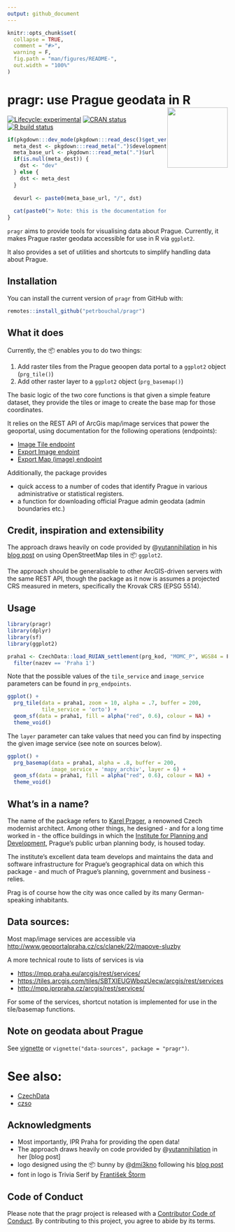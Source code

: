 ```yaml
---
output: github_document
---
```



<!-- README.md is generated from README.Rmd. Please edit that file -->

```r
knitr::opts_chunk$set(
  collapse = TRUE,
  comment = "#>",
  warning = F,
  fig.path = "man/figures/README-",
  out.width = "100%"
)
```

# pragr: use Prague geodata in R <a href='https://petrbouchal.github.io/pragr'><img src='man/figures/logo.png' align="right" height="138.5" /></a>

<!-- badges: start -->
[![Lifecycle: experimental](https://img.shields.io/badge/lifecycle-experimental-orange.svg)](https://www.tidyverse.org/lifecycle/#experimental)
[![CRAN status](https://www.r-pkg.org/badges/version/pragr)](https://CRAN.R-project.org/package=pragr)
[![R build status](https://github.com/petrbouchal/pragr/workflows/R-CMD-check/badge.svg)](https://github.com/petrbouchal/pragr/actions)
<!-- badges: end -->

```r

if(pkgdown:::dev_mode(pkgdown:::read_desc()$get_version()) == "devel") {
  meta_dest <- pkgdown:::read_meta(".")$development$destination
  meta_base_url <- pkgdown:::read_meta(".")$url
  if(is.null(meta_dest)) {
    dst <- "dev"
  } else {
    dst <- meta_dest
  }
  
  devurl <- paste0(meta_base_url, "/", dst)
  
  cat(paste0("> Note: this is the documentation for the latest released version (the github release). Documentation for the current development version (reflecting the state of the master branch) is at [", devurl, "](", devurl,")."))
}

```

`pragr` aims to provide tools for visualising data about Prague. Currently, it makes Prague raster geodata accessible for use in R via `ggplot2`. 

It also provides a set of utilities and shortcuts to simplify handling data about Prague.

## Installation
You can install the current version of `pragr` from GitHub with:

``` r
remotes::install_github("petrbouchal/pragr")
```

## What it does

Currently, the 📦 enables you to do two things:

1) Add raster tiles from the Prague geoopen data portal to a `ggplot2` object (`prg_tile()`)
2) Add other raster layer to a `ggplot2` object (`prg_basemap()`)

The basic logic of the two core functions is that given a simple feature dataset, they provide the tiles or image to create the base map for those coordinates.

It relies on the REST API of ArcGis map/image services that power the geoportal, using documentation for the following operations (endpoints):

- [Image Tile endpoint](https://developers.arcgis.com/rest/services-reference/image-tile.htm)
- [Export Image endoint](https://developers.arcgis.com/rest/services-reference/export-image.htm)
- [Export Map (image) endpoint](https://developers.arcgis.com/rest/services-reference/export-map.htm)

Additionally, the package provides

- quick access to a number of codes that identify Prague in various administrative or statistical registers.
- a function for downloading official Prague admin geodata (admin boundaries etc.)

## Credit, inspiration and extensibility

The approach draws heavily on code provided by @[yutannihilation](https://github.com/yutannihilation) in his [blog post](https://yutani.rbind.io/post/2018-06-09-plot-osm-tiles/) on using OpenStreetMap tiles in 📦 `ggplot2`.

The approach should be generalisable to other ArcGIS-driven servers with the same REST API, though the package as it now is assumes a projected CRS measured in meters, specifically the Krovak CRS (EPSG 5514).

## Usage

```r
library(pragr)
library(dplyr)
library(sf)
library(ggplot2)
```

```r
praha1 <- CzechData::load_RUIAN_settlement(prg_kod, "MOMC_P", WGS84 = F) %>% 
  filter(nazev == 'Praha 1')
```

Note that the possible values of the `tile_service` and `image_service` parameters can be found in `prg_endpoints`.

```r
ggplot() +
  prg_tile(data = praha1, zoom = 10, alpha = .7, buffer = 200,
           tile_service = 'orto') + 
  geom_sf(data = praha1, fill = alpha("red", 0.6), colour = NA) +
  theme_void()
```

The `layer` parameter can take values that need you can find by inspecting the given image service (see note on sources below).

```r
ggplot() +
  prg_basemap(data = praha1, alpha = .8, buffer = 200,
              image_service = 'mapy_archiv', layer = 6) + 
  geom_sf(data = praha1, fill = alpha("red", 0.6), colour = NA) +
  theme_void()
```

## What's in a name?

The name of the package refers to [Karel Prager](https://en.wikipedia.org/wiki/Karel_Prager), a renowned Czech modernist architect. Among other things, he designed - and for a long time worked in - the office buildings in which the [Institute for Planning and Development](https://iprpraha.cz), Prague's public urban planning body, is housed today.

The institute's excellent data team develops and maintains the data and software infrastructure for Prague's geographical data on which this package - and much of Prague's planning, government and business - relies.

Prag is of course how the city was once called by its many German-speaking inhabitants.

## Data sources:

Most map/image services are accessible via <http://www.geoportalpraha.cz/cs/clanek/22/mapove-sluzby>

A more technical route to lists of services is via

- <https://mpp.praha.eu/arcgis/rest/services/>
- <https://tiles.arcgis.com/tiles/SBTXIEUGWbqzUecw/arcgis/rest/services>
- <http://mpp.iprpraha.cz/arcgis/rest/services/>

For some of the services, shortcut notation is implemented for use in the tile/basemap functions.

## Note on geodata about Prague

See [vignette](articles/data-sources.html) or `vignette("data-sources", package = "pragr")`.

# See also:

- [CzechData](https://github.com/JanCaha/CzechData)
- [czso](https://github.com/petrbouchal/czso)


## Acknowledgments

- Most importantly, IPR Praha for providing the open data!
- The approach draws heavily on code provided by @[yutannihilation](https://github.com/yutannihilation) in her [blog post]
- logo designed using the 📦 bunny by @[dmi3kno](https://github.com/dmi3kno) following his [blog post]([https://www.ddrive.no/post/making-hex-and-twittercard-with-bunny-and-magick/])
- font in logo is Trivia Serif by [František Štorm](https://stormtype.com)

## Code of Conduct
  
Please note that the pragr project is released with a [Contributor Code of Conduct](https://petrbouchal.github.io/pragr/CODE_OF_CONDUCT.html). By contributing to this project, you agree to abide by its terms.

